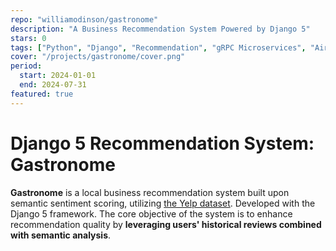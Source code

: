 ```yaml
---
repo: "williamodinson/gastronome"
description: "A Business Recommendation System Powered by Django 5"
stars: 0
tags: ["Python", "Django", "Recommendation", "gRPC Microservices", "Airflow"]
cover: "/projects/gastronome/cover.png"
period:
  start: 2024-01-01
  end: 2024-07-31
featured: true
---
```


# Django 5 Recommendation System: Gastronome

**Gastronome** is a local business recommendation system built upon semantic sentiment scoring, utilizing [the Yelp dataset](https://business.yelp.com/data/resources/open-dataset/). Developed with the Django 5 framework. The core objective of the system is to enhance recommendation quality by **leveraging users' historical reviews combined with semantic analysis**.
